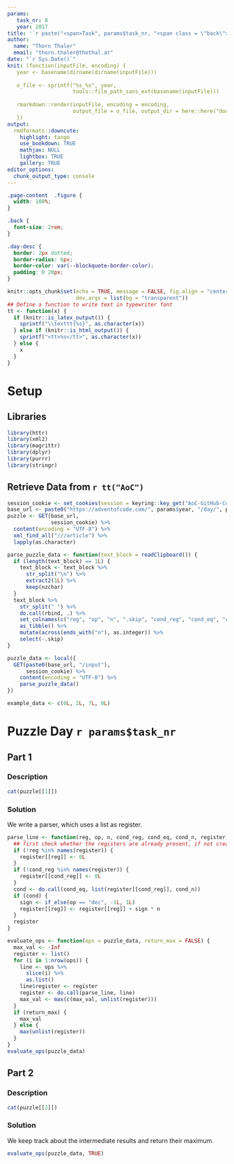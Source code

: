 ```yaml
---
params:
   task_nr: 8
   year: 2017
title: '`r paste("<span>Task", params$task_nr, "<span class = \"back\"><a href = \"index.html\">", fontawesome::fa("home"), "</a></span></span>")`'
author: 
  name: "Thorn Thaler"
  email: "thorn.thaler@thothal.at"
date: "`r Sys.Date()`"
knit: (function(inputFile, encoding) {
   year <- basename(dirname(dirname(inputFile)))
   
   o_file <- sprintf("%s_%s", year, 
                     tools::file_path_sans_ext(basename(inputFile)))
                     
   rmarkdown::render(inputFile, encoding = encoding, 
                     output_file = o_file, output_dir = here::here("docs"))
   })
output: 
  rmdformats::downcute:
    highlight: tango
    use_bookdown: TRUE
    mathjax: NULL
    lightbox: TRUE
    gallery: TRUE
editor_options: 
  chunk_output_type: console
---
```


```css
.page-content  .figure {
  width: 100%;
}

.back {
  font-size: 2rem;
}

.day-desc {
  border: 2px dotted;
  border-radius: 6px;
  border-color: var(--blockquote-border-color);
  padding: 0 20px;
}
```


```r
knitr::opts_chunk$set(echo = TRUE, message = FALSE, fig.align = "center",
                      dev.args = list(bg = "transparent"))
## Define a function to write text in typewriter font
tt <- function(x) {
  if (knitr::is_latex_output()) {
    sprintf("\\texttt{%s}", as.character(x))
  } else if (knitr::is_html_output()) {
    sprintf("<tt>%s</tt>", as.character(x))
  } else {
    x
  }
}

```

# Setup

## Libraries

```r
library(httr)
library(xml2)
library(magrittr)
library(dplyr)
library(purrr)
library(stringr)
```

## Retrieve Data from `r tt("AoC")`


```r
session_cookie <- set_cookies(session = keyring::key_get("AoC-GitHub-Cookie"))
base_url <- paste0("https://adventofcode.com/", params$year, "/day/", params$task_nr)
puzzle <- GET(base_url,
              session_cookie) %>% 
  content(encoding = "UTF-8") %>% 
  xml_find_all("///article") %>% 
  lapply(as.character)

parse_puzzle_data <- function(text_block = readClipboard()) {
  if (length(text_block) == 1L) {
    text_block <- text_block %>% 
      str_split("\n") %>% 
      extract2(1L) %>% 
      keep(nzchar)
  }
  text_block %>% 
    str_split(" ") %>% 
    do.call(rbind, .) %>% 
    set_colnames(c("reg", "op", "n", ".skip", "cond_reg", "cond_eq", "cond_n")) %>% 
    as_tibble() %>% 
    mutate(across(ends_with("n"), as.integer)) %>% 
    select(-.skip)
}

puzzle_data <- local({
  GET(paste0(base_url, "/input"),
      session_cookie) %>% 
    content(encoding = "UTF-8") %>% 
    parse_puzzle_data()
})
```

```r
example_data <- c(0L, 2L, 7L, 0L)
```

# Puzzle Day `r params$task_nr`

## Part 1

### Description

```r
cat(puzzle[[1]])
```

### Solution

We write a parser, which uses a list as register.

```r
parse_line <- function(reg, op, n, cond_reg, cond_eq, cond_n, register) {
  ## first check whether the registers are already present, if not create them
  if (!reg %in% names(register)) {
    register[[reg]] <- 0L
  }
  if (!cond_reg %in% names(register)) {
    register[[cond_reg]] <- 0L
  }
  cond <- do.call(cond_eq, list(register[[cond_reg]], cond_n))
  if (cond) {
    sign <- if_else(op == "dec", -1L, 1L)
    register[[reg]] <- register[[reg]] + sign * n
  }
  register
}

evaluate_ops <- function(ops = puzzle_data, return_max = FALSE) {
  max_val <- -Inf
  register <- list()
  for (i in 1:nrow(ops)) {
    line <- ops %>% 
      slice(i) %>% 
      as.list()
    line$register <- register
    register <- do.call(parse_line, line)
    max_val <- max(c(max_val, unlist(register)))
  }
  if (return_max) {
    max_val
  } else {
    max(unlist(register))
  }
}
evaluate_ops(puzzle_data)
```

## Part 2

### Description

```r
cat(puzzle[[2]])
```

### Solution

We keep track about the intermediate results and return their maximum.

```r
evaluate_ops(puzzle_data, TRUE)
```
